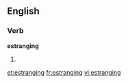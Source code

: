 
==English==

===Verb===
'''estranging'''

# {{present participle of|[[estrange]]}}

[[et:estranging]]
[[fr:estranging]]
[[vi:estranging]]